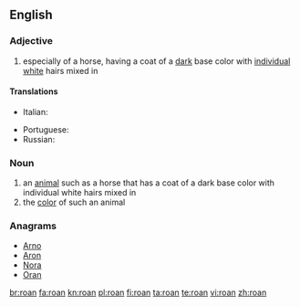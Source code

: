==English==

===Adjective===
{{en-adj|-}}

# especially of a horse, having a coat of a [[dark]] base color with [[individual]] [[white]] hairs mixed in

====Translations====
{{trans-top|having a coat of a dark base color with individual white hairs mixed in}}
* Italian: {{t|it|rabicano}}
{{trans-mid}}
* Portuguese: {{t|pt|ruão}}
* Russian: {{t+|ru|чалый}}
{{trans-bottom}}

===Noun===
{{en-noun}}

# an [[animal]] such as a horse that has a coat of a dark base color with individual white hairs mixed in
# the [[color]] of such an animal

===Anagrams===
* [[Arno#English|Arno]]
* [[Aron#English|Aron]]
* [[Nora#English|Nora]]
* [[Oran#English|Oran]]

[[br:roan]]
[[fa:roan]]
[[kn:roan]]
[[pl:roan]]
[[fi:roan]]
[[ta:roan]]
[[te:roan]]
[[vi:roan]]
[[zh:roan]]